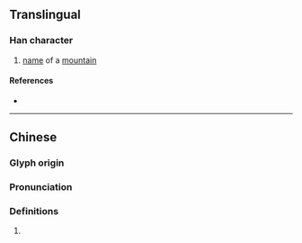 {{character info}}
==Translingual==

===Han character===
{{Han char|rn=46|rad=山|as=08|sn=11|four=27264|canj=USJR|ids=⿰山居}}

# [[name]] of a [[mountain]]

====References====
* {{Han ref|kx=0313.170|dkj=08167|dj=0614.130|hdz=10784.020|uh=5D0C|ud=23820|bh=D4F9|bd=54521}}

----

==Chinese==
{{zh-forms}}

===Glyph origin===
{{Han etym}}

===Pronunciation===
{{zh-pron
|m=jū
|c=geoi1
|g=
|j=
|mb=
|md=
|mn=
|w=
|x=
|mc=y
|oc=y
|cat=
}}

===Definitions===
{{zh-hanzi}}

# {{rfdef|zh}}